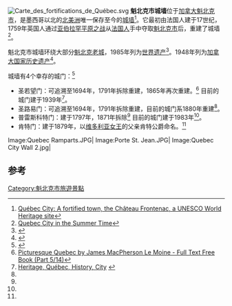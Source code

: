 {{Infobox historic site
| name = 魁北克市城墙国家历史遗产
| image = Quebec City Wall.jpg
| caption = 圣路易门
| location = [[加拿大|加拿大]][[魁北克市|魁北克市]]
| beginning_label = Established
| built = 1620–1665
| designation1 = National Historic Site of Canada
| designation1_date = 1948
}}
[[File:Carte_des_fortifications_de_Québec.svg|thumbnail]]
'''魁北克市城墙'''位于[[加拿大|加拿大]][[魁北克市|魁北克市]]，是墨西哥以北的[[北美洲|北美洲]]唯一保存至今的[[城墙|城墙]]<ref>[http://www.bonjourquebec.com/qc-en/villesquebec0.html Québec City: A fortified town, the Château Frontenac, a UNESCO World Heritage site]</ref>。它最初由法国人建于17世纪，1759年英国人通过[[亚伯拉罕平原之战|亚伯拉罕平原之战]]从[[法国人|法国人]]手中夺取[[魁北克市|魁北克市]]后，重建了城墙<ref>[http://www.gonomad.com/destinations/0205/quebeccity.html Quebec City in the Summer Time]</ref>。

魁北克市城墙环绕大部分[[魁北克老城|魁北克老城]]，1985年列为[[世界遗产|世界遗产]]<ref>{{Cite web |url=http://whc.unesco.org/en/list/300 |title=Historic District of Old Québec - UNESCO World Heritage Centre |accessdate=2016-11-24 |archive-date=2018-12-24 |archive-url=https://web.archive.org/web/20181224225556/http://whc.unesco.org/en/list/300 |dead-url=no }}</ref>。1948年列为[[加拿大国家历史遗产|加拿大国家历史遗产]]<ref>{{CRHP|13037|Fortifications of Québec National Historic Site of Canada}}</ref>。

城墙有4个幸存的城门：<ref>{{cite book  | last = Edwards  | first = Jennifer
  | title = Montreal and Quebec City  | publisher = Moon Handbooks   | pages = 187–188
  | isbn =  1-56691-779-4}}</ref>
*圣若望门：可追溯至1694年，1791年拆除重建，1865年再次重建。<ref name=picturesque>[http://www.fullbooks.com/Picturesque-Quebec5.html Picturesque Quebec by James MacPherson Le Moine - Full Text Free Book (Part 5/14)]</ref> 目前的城门建于1939年<ref name=quebecheritage>[http://www.quebecheritage.com/en/militaire.html Heritage, Québec, History, City] {{webarchive|url=https://archive.is/20120911040235/http://www.quebecheritage.com/en/militaire.html |date=2012-09-11 }}</ref>。
*圣路易门：可追溯至1694年，1791年拆除重建，目前的城门系1880年重建<ref name=picturesque />。
*普雷斯科特门：建于1797年，1871年拆除<ref name=picturesque /> 目前的城门建于1983年<ref name=quebecheritage />。
*肯特门：建于1879年，以[[维多利亚女王|维多利亚女王]]的父亲肯特公爵命名。<ref name=picturesque />

<gallery>
Image:Quebec Ramparts.JPG|
Image:Porte St. Jean.JPG|
Image:Quebec City Wall 2.jpg|
</gallery>

==参考==
{{Reflist|33em}}
{{coord|46.809973|N|71.211609|W|type:landmark|display=title}}

[[Category:魁北克市旅遊景點|Category:魁北克市旅遊景點]]